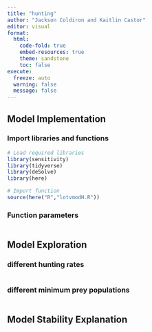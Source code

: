 ```yaml
---
title: "hunting"
author: "Jackson Coldiron and Kaitlin Castor"
editor: visual
format: 
  html:
    code-fold: true
    embed-resources: true
    theme: sandstone
    toc: false
execute:
  freeze: auto 
  warning: false
  message: false
---
```


## Model Implementation

### Import libraries and functions

```r
# Load required libraries
library(sensitivity)
library(tidyverse)
library(deSolve)
library(here)

# Import function
source(here("R","lotvmodH.R"))
```

### Function parameters

```r

```

## Model Exploration

### different hunting rates

```r

```

### different minimum prey populations

```r

```

## Model Stability Explanation
